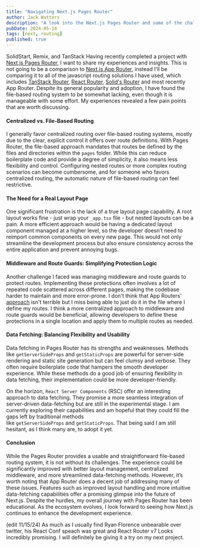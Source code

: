 ```yaml
---
title: "Navigating Next.js Pages Router"
author: Jack Watters
description: "A look into the Next.js Pages Router and some of the challenges I faced while using it."
pubDate: 2024-05-14
tags: [next, routing]
published: true
---
```


SolidStart, Remix, and TanStack
Having recently completed a project with [Next.js Pages Router](https://nextjs.org/docs/pages), I want to share my experiences and insights. This is not going to be a comparison to [Next.js App Router](https://nextjs.org/docs/app), instead I'll be comparing it to all of the javascript routing solutions I have used, which includes [TanStack Router](https://tanstack.com/router/latest), [React Router](https://reactrouter.com/en/main), [Solid's Router](https://docs.solidjs.com/solid-router) and most recently App Router. Despite its general popularity and adoption, I have found the file-based routing system to be somewhat lacking, even though it is manageable with some effort. My experiences revealed a few pain points that are worth discussing. 

#### Centralized vs. File-Based Routing

I generally favor centralized routing over file-based routing systems, mostly due to the clear, explicit control it offers over route definitions. With Pages Router, the file-based approach mandates that routes be defined by the files and directories within the `pages` folder. While this can reduce boilerplate code and provide a degree of simplicity, it also means less flexibility and control. Configuring nested routes or more complex routing scenarios can become cumbersome, and for someone who favors centralized routing, the automatic nature of file-based routing can feel restrictive.

#### The Need for a Real Layout Page

One significant frustration is the lack of a true layout page capability. A root layout works fine - just wrap your `_app.tsx` file - but nested layouts can be a pain. A more efficient approach would be having a dedicated layout component managed at a higher level, so the developer doesn’t need to reimport common components on every new page. This would not only streamline the development process but also ensure consistency across the entire application and prevent annoying bugs.

#### Middleware and Route Guards: Simplifying Protection Logic

Another challenge I faced was managing middleware and route guards to protect routes. Implementing these protections often involves a lot of repeated code scattered across different pages, making the codebase harder to maintain and more error-prone. I don't think that App Routers' [approach](https://nextjs.org/docs/app/building-your-application/routing/middleware) isn't terrible but I miss being able to just do it in the file where I define my routes. I think a more centralized approach to middleware and route guards would be beneficial, allowing developers to define these protections in a single location and apply them to multiple routes as needed.

#### Data Fetching: Balancing Flexibility and Usability

Data fetching in Pages Router has its strengths and weaknesses. Methods like `getServerSideProps` and `getStaticProps` are powerful for server-side rendering and static site generation but can feel clumsy and verbose. They often require boilerplate code that hampers the smooth developer experience. While these methods do a good job of ensuring flexibility in data fetching, their implementation could be more developer-friendly.

On the horizon, `React Server Components` (RSC) offer an interesting approach to data fetching. They promise a more seamless integration of server-driven data-fetching but are still in the experimental stage. I am currently exploring their capabilities and am hopeful that they could fill the gaps left by traditional methods like `getServerSideProps` and `getStaticProps`. That being said I am still hesitant, as I think many are, to adopt it yet.

#### Conclusion

While the Pages Router provides a usable and straightforward file-based routing system, it is not without its challenges. The experience could be significantly improved with better layout management, centralized middleware, and more streamlined data-fetching methods. However, it’s worth noting that App Router does a decent job of addressing many of these issues. Features such as improved layout handling and more intuitive data-fetching capabilities offer a promising glimpse into the future of Next.js. Despite the hurdles, my overall journey with Pages Router has been educational. As the ecosystem evolves, I look forward to seeing how Next.js continues to enhance the development experience.

(edit 11/15/24) As much as I usually find Ryan Florence unbearable over twitter, his React Conf speach was great and React Router v7 Looks incredibly promising. I will definitely be giving it a try on my next project. 
